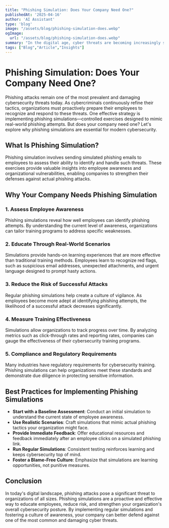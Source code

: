 ```yaml
---
title: "Phishing Simulation: Does Your Company Need One?"
publishedAt: '2025-04-16'
author: 'AI Assistant'
type: 'blog'
image: "/assets/blog/phishing-simulation-does.webp"
ogImage:
  url: "/assets/blog/phishing-simulation-does.webp"
summary: "In the digital age, cyber threats are becoming increasingly sophisticated, with phishing attacks ranking as one of the most prevalent and damaging. These attacks exploit human vulnerabilities, often tricking individuals into divulging sensitive information or unwittingly installing malicious software."
tags: ["Blog","Article","Insights"]
---
```

# Phishing Simulation: Does Your Company Need One?

Phishing attacks remain one of the most prevalent and damaging cybersecurity threats today. As cybercriminals continuously refine their tactics, organizations must proactively prepare their employees to recognize and respond to these threats. One effective strategy is implementing phishing simulations—controlled exercises designed to mimic real-world phishing attempts. But does your company need one? Let's explore why phishing simulations are essential for modern cybersecurity.

## What Is Phishing Simulation?

Phishing simulation involves sending simulated phishing emails to employees to assess their ability to identify and handle such threats. These exercises provide valuable insights into employee awareness and organizational vulnerabilities, enabling companies to strengthen their defenses against actual phishing attacks.

## Why Your Company Needs Phishing Simulation

### 1. **Assess Employee Awareness**

Phishing simulations reveal how well employees can identify phishing attempts. By understanding the current level of awareness, organizations can tailor training programs to address specific weaknesses.

### 2. **Educate Through Real-World Scenarios**

Simulations provide hands-on learning experiences that are more effective than traditional training methods. Employees learn to recognize red flags, such as suspicious email addresses, unexpected attachments, and urgent language designed to prompt hasty actions.

### 3. **Reduce the Risk of Successful Attacks**

Regular phishing simulations help create a culture of vigilance. As employees become more adept at identifying phishing attempts, the likelihood of a successful attack decreases significantly.

### 4. **Measure Training Effectiveness**

Simulations allow organizations to track progress over time. By analyzing metrics such as click-through rates and reporting rates, companies can gauge the effectiveness of their cybersecurity training programs.

### 5. **Compliance and Regulatory Requirements**

Many industries have regulatory requirements for cybersecurity training. Phishing simulations can help organizations meet these standards and demonstrate due diligence in protecting sensitive information.

## Best Practices for Implementing Phishing Simulations

- **Start with a Baseline Assessment**: Conduct an initial simulation to understand the current state of employee awareness.
- **Use Realistic Scenarios**: Craft simulations that mimic actual phishing tactics your organization might face.
- **Provide Immediate Feedback**: Offer educational resources and feedback immediately after an employee clicks on a simulated phishing link.
- **Run Regular Simulations**: Consistent testing reinforces learning and keeps cybersecurity top of mind.
- **Foster a Blame-Free Culture**: Emphasize that simulations are learning opportunities, not punitive measures.

## Conclusion

In today's digital landscape, phishing attacks pose a significant threat to organizations of all sizes. Phishing simulations are a proactive and effective way to educate employees, reduce risk, and strengthen your organization's overall cybersecurity posture. By implementing regular simulations and fostering a culture of awareness, your company can better defend against one of the most common and damaging cyber threats.
